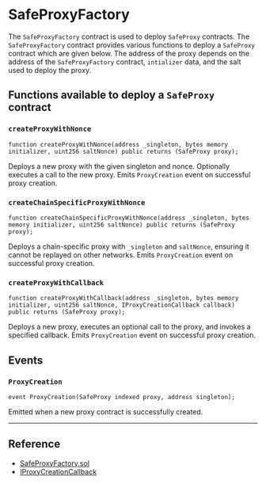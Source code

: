 # SafeProxyFactory

The `SafeProxyFactory` contract is used to deploy `SafeProxy` contracts. The `SafeProxyFactory` contract provides various functions to deploy a `SafeProxy` contract which are given below.
The address of the proxy depends on the address of the `SafeProxyFactory` contract, `intializer` data, and the salt used to deploy the proxy.

## Functions available to deploy a `SafeProxy` contract

### `createProxyWithNonce`

```solidity
function createProxyWithNonce(address _singleton, bytes memory initializer, uint256 saltNonce) public returns (SafeProxy proxy);
```
Deploys a new proxy with the given singleton and nonce. Optionally executes a call to the new proxy. Emits `ProxyCreation` event on successful proxy creation.

### `createChainSpecificProxyWithNonce`

```solidity
function createChainSpecificProxyWithNonce(address _singleton, bytes memory initializer, uint256 saltNonce) public returns (SafeProxy proxy);
```
Deploys a chain-specific proxy with `_singleton` and `saltNonce`, ensuring it cannot be replayed on other networks. Emits `ProxyCreation` event on successful proxy creation.

### `createProxyWithCallback`

```solidity
function createProxyWithCallback(address _singleton, bytes memory initializer, uint256 saltNonce, IProxyCreationCallback callback) public returns (SafeProxy proxy);
```
Deploys a new proxy, executes an optional call to the proxy, and invokes a specified callback. Emits `ProxyCreation` event on successful proxy creation.

## Events

### `ProxyCreation`
```solidity
event ProxyCreation(SafeProxy indexed proxy, address singleton);
```
Emitted when a new proxy contract is successfully created.

---

## Reference

- [SafeProxyFactory.sol](https://github.com/safe-global/safe-smart-account/blob/release/v1.4.1/contracts/proxies/SafeProxyFactory.sol)
- [IProxyCreationCallback](https://github.com/safe-global/safe-smart-account/blob/release/v1.4.1/contracts/proxies/IProxyCreationCallback.sol)